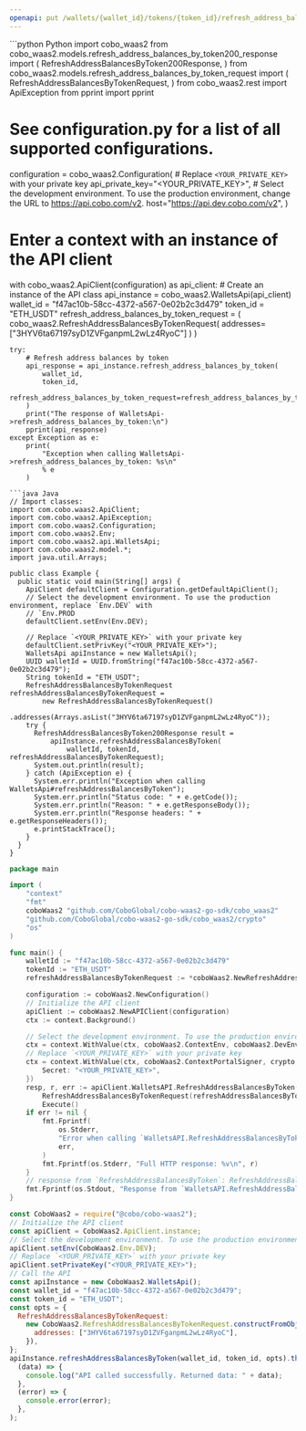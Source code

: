 ```yaml
---
openapi: put /wallets/{wallet_id}/tokens/{token_id}/refresh_address_balances
---
```


<RequestExample>
```python Python
import cobo_waas2
from cobo_waas2.models.refresh_address_balances_by_token200_response import (
    RefreshAddressBalancesByToken200Response,
)
from cobo_waas2.models.refresh_address_balances_by_token_request import (
    RefreshAddressBalancesByTokenRequest,
)
from cobo_waas2.rest import ApiException
from pprint import pprint

# See configuration.py for a list of all supported configurations.
configuration = cobo_waas2.Configuration(
    # Replace `<YOUR_PRIVATE_KEY>` with your private key
    api_private_key="<YOUR_PRIVATE_KEY>",
    # Select the development environment. To use the production environment, change the URL to https://api.cobo.com/v2.
    host="https://api.dev.cobo.com/v2",
)
# Enter a context with an instance of the API client
with cobo_waas2.ApiClient(configuration) as api_client:
    # Create an instance of the API class
    api_instance = cobo_waas2.WalletsApi(api_client)
    wallet_id = "f47ac10b-58cc-4372-a567-0e02b2c3d479"
    token_id = "ETH_USDT"
    refresh_address_balances_by_token_request = (
        cobo_waas2.RefreshAddressBalancesByTokenRequest(
            addresses=["3HYV6ta67197syD1ZVFganpmL2wLz4RyoC"]
        )
    )

    try:
        # Refresh address balances by token
        api_response = api_instance.refresh_address_balances_by_token(
            wallet_id,
            token_id,
            refresh_address_balances_by_token_request=refresh_address_balances_by_token_request,
        )
        print("The response of WalletsApi->refresh_address_balances_by_token:\n")
        pprint(api_response)
    except Exception as e:
        print(
            "Exception when calling WalletsApi->refresh_address_balances_by_token: %s\n"
            % e
        )

```
```java Java
// Import classes:
import com.cobo.waas2.ApiClient;
import com.cobo.waas2.ApiException;
import com.cobo.waas2.Configuration;
import com.cobo.waas2.Env;
import com.cobo.waas2.api.WalletsApi;
import com.cobo.waas2.model.*;
import java.util.Arrays;

public class Example {
  public static void main(String[] args) {
    ApiClient defaultClient = Configuration.getDefaultApiClient();
    // Select the development environment. To use the production environment, replace `Env.DEV` with
    // `Env.PROD
    defaultClient.setEnv(Env.DEV);

    // Replace `<YOUR_PRIVATE_KEY>` with your private key
    defaultClient.setPrivKey("<YOUR_PRIVATE_KEY>");
    WalletsApi apiInstance = new WalletsApi();
    UUID walletId = UUID.fromString("f47ac10b-58cc-4372-a567-0e02b2c3d479");
    String tokenId = "ETH_USDT";
    RefreshAddressBalancesByTokenRequest refreshAddressBalancesByTokenRequest =
        new RefreshAddressBalancesByTokenRequest()
            .addresses(Arrays.asList("3HYV6ta67197syD1ZVFganpmL2wLz4RyoC"));
    try {
      RefreshAddressBalancesByToken200Response result =
          apiInstance.refreshAddressBalancesByToken(
              walletId, tokenId, refreshAddressBalancesByTokenRequest);
      System.out.println(result);
    } catch (ApiException e) {
      System.err.println("Exception when calling WalletsApi#refreshAddressBalancesByToken");
      System.err.println("Status code: " + e.getCode());
      System.err.println("Reason: " + e.getResponseBody());
      System.err.println("Response headers: " + e.getResponseHeaders());
      e.printStackTrace();
    }
  }
}

```
```go Go
package main

import (
	"context"
	"fmt"
	coboWaas2 "github.com/CoboGlobal/cobo-waas2-go-sdk/cobo_waas2"
	"github.com/CoboGlobal/cobo-waas2-go-sdk/cobo_waas2/crypto"
	"os"
)

func main() {
	walletId := "f47ac10b-58cc-4372-a567-0e02b2c3d479"
	tokenId := "ETH_USDT"
	refreshAddressBalancesByTokenRequest := *coboWaas2.NewRefreshAddressBalancesByTokenRequest([]string{"3HYV6ta67197syD1ZVFganpmL2wLz4RyoC"})

	configuration := coboWaas2.NewConfiguration()
	// Initialize the API client
	apiClient := coboWaas2.NewAPIClient(configuration)
	ctx := context.Background()

	// Select the development environment. To use the production environment, replace coboWaas2.DevEnv with coboWaas2.ProdEnv
	ctx = context.WithValue(ctx, coboWaas2.ContextEnv, coboWaas2.DevEnv)
	// Replace `<YOUR_PRIVATE_KEY>` with your private key
	ctx = context.WithValue(ctx, coboWaas2.ContextPortalSigner, crypto.Ed25519Signer{
		Secret: "<YOUR_PRIVATE_KEY>",
	})
	resp, r, err := apiClient.WalletsAPI.RefreshAddressBalancesByToken(ctx, walletId, tokenId).
		RefreshAddressBalancesByTokenRequest(refreshAddressBalancesByTokenRequest).
		Execute()
	if err != nil {
		fmt.Fprintf(
			os.Stderr,
			"Error when calling `WalletsAPI.RefreshAddressBalancesByToken``: %v\n",
			err,
		)
		fmt.Fprintf(os.Stderr, "Full HTTP response: %v\n", r)
	}
	// response from `RefreshAddressBalancesByToken`: RefreshAddressBalancesByToken200Response
	fmt.Fprintf(os.Stdout, "Response from `WalletsAPI.RefreshAddressBalancesByToken`: %v\n", resp)
}

```
```javascript JavaScript
const CoboWaas2 = require("@cobo/cobo-waas2");
// Initialize the API client
const apiClient = CoboWaas2.ApiClient.instance;
// Select the development environment. To use the production environment, replace `Env.DEV` with `Env.PROD`
apiClient.setEnv(CoboWaas2.Env.DEV);
// Replace `<YOUR_PRIVATE_KEY>` with your private key
apiClient.setPrivateKey("<YOUR_PRIVATE_KEY>");
// Call the API
const apiInstance = new CoboWaas2.WalletsApi();
const wallet_id = "f47ac10b-58cc-4372-a567-0e02b2c3d479";
const token_id = "ETH_USDT";
const opts = {
  RefreshAddressBalancesByTokenRequest:
    new CoboWaas2.RefreshAddressBalancesByTokenRequest.constructFromObject({
      addresses: ["3HYV6ta67197syD1ZVFganpmL2wLz4RyoC"],
    }),
};
apiInstance.refreshAddressBalancesByToken(wallet_id, token_id, opts).then(
  (data) => {
    console.log("API called successfully. Returned data: " + data);
  },
  (error) => {
    console.error(error);
  },
);

```
</RequestExample>